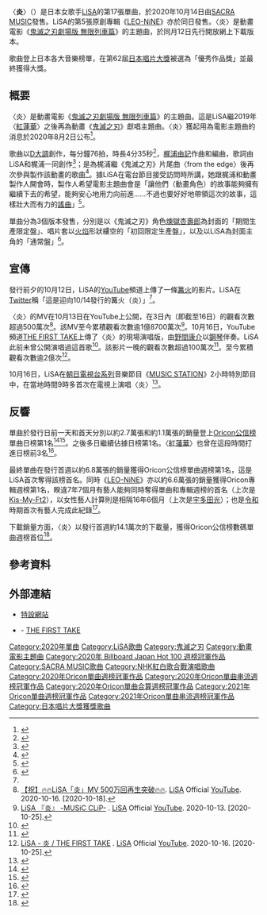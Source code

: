 {{noteTA
|G1=Music
}}
{{Infobox Single 
| Name = 炎
| Cover = Homura LiSA.jpg
| Caption = 
| Artist = [[LiSA|LiSA]]
| from Album = 
| B-side = {{lang|ja|ロストロマンス}}<br>Leopardess（初回限定生產盤、通常盤）<br>My Friends Forever（期間限定生產盤）
| Released = 2020年10月14日
| Format = [[單曲|單曲]]
| Recorded = 
| Genre = [[J-POP|J-POP]]（[[動畫歌曲|動畫歌曲]]）
| Length = {{duration|m=4|s=35}}
| Label = [[SACRA_MUSIC|SACRA MUSIC]]
| Writer = [[梶浦由記|梶浦由記]]
| Producer = 
| Certification = 
| Chart position = * 日榜第1名（[[Oricon公信榜|Oricon]]）<ref name="oricon_daily"/>
* 週榜第1名（Oricon）<ref name="oricon2174744"/>
* 週榜第1名（[[日本熱門100金曲榜|Billboard Japan Hot 100]]）<ref>{{cite web|url=http://www.billboard-japan.com/d_news/detail/93386/2|script-title=ja:【ビルボード】LiSA『炎』が65,000枚でSGセールス首位　Snow Manは100万枚目前|publisher=[[日本告示牌|Billboard Japan]]|date=2020-10-19|accessdate=2020-10-15|language=ja|archive-date=2020-11-01|archive-url=https://web.archive.org/web/20201101104650/http://www.billboard-japan.com/d_news/detail/93386/2|dead-url=no}}</ref>
| Last single = [[unlasting|unlasting]]<br />（2019年）
| This single = '''炎'''<br />（2020年）
| Next single = [[dawn_(歌曲)|dawn]]<br />（2021年）
| Misc = {{External music video|{{YouTube|4DxL6IKmXx4|〈炎〉}}}}
}}
〈'''炎'''〉（{{jpn|j=炎|hg=ほむら|rm=Homura}}）是日本女歌手[[LiSA|LiSA]]的第17張單曲，於2020年10月14日由[[SACRA_MUSIC|SACRA MUSIC]]發售。LiSA的第5張原創專輯《[[LEO-NiNE|LEO-NiNE]]》亦於同日發售。〈炎〉是動畫電影《[[鬼滅之刃劇場版_無限列車篇|鬼滅之刃劇場版 無限列車篇]]》的主題曲，於同月12日先行開放網上下載版本。

歌曲登上日本各大音樂榜單，在第62屆[[日本唱片大獎|日本唱片大獎]]被選為「優秀作品獎」並最終獲得大獎。

== 概要 ==
{{Listen
| pos = left
| filename = LiSA - 炎.ogg
| title = 〈炎〉
| description = 時長30秒的〈炎〉副歌片段。
}}
〈炎〉是動畫電影《[[鬼滅之刃劇場版_無限列車篇|鬼滅之刃劇場版 無限列車篇]]》的主題曲。這是LiSA繼2019年〈[[紅蓮華|紅蓮華]]〉之後再為動畫《[[鬼滅之刃|鬼滅之刃]]》獻唱主題曲。〈炎〉獲起用為電影主題曲的消息於2020年8月2日公布<ref>{{cite web|url=https://www.oricon.co.jp/news/2168367/full/|script-title=ja:LiSA、劇場版『鬼滅の刃』も主題歌担当 “炭治郎役”花江夏樹も感激|publisher=[[Oricon|Oricon]]|date=2020-08-02|accessdate=2020-10-15|language=ja|archive-date=2020-10-12|archive-url=https://web.archive.org/web/20201012214602/https://www.oricon.co.jp/news/2168367/full/|dead-url=no}}</ref>。

歌曲以[[D大調|D大調]]創作，每分鐘76拍，時長4分35秒<ref>{{Cite web|url=https://musicstax.com/track/na/0cSkn2l67csUljEy0EEBPn |title=Key and BPM of 炎 by LiSA |website=musicstax.com |language=en-US |accessdate=2020-10-25 |archivedate=2020-10-25 |archiveurl=https://web.archive.org/web/20201025052827/https://musicstax.com/track/na/0cSkn2l67csUljEy0EEBPn |deadurl=no}}</ref>，[[梶浦由記|梶浦由記]]作曲和編曲，歌詞由LiSA和梶浦一同創作<ref>{{cite web|url=https://www.youtube.com/watch?v=4DxL6IKmXx4|script-title=ja:LiSA 『炎』 -MUSiC CLiP-|publisher=[[YouTube|YouTube]]|date=2020-10-12|accessdate=2020-10-15|language=ja|archive-date=2020-10-13|archive-url=https://web.archive.org/web/20201013065626/https://www.youtube.com/watch?v=4DxL6IKmXx4|dead-url=no}}</ref>；是為梶浦繼《鬼滅之刃》片尾曲〈from the edge〉後再次參與製作該動畫的歌曲<ref name="kai-you78469">{{cite web|url=https://kai-you.net/article/78469|script-title=ja:LiSA「炎」MV公開 『鬼滅の刃 無限列車編』の公開直前に主題歌が解禁|publisher=KAI-YOU.net|date=2020-10-13|accessdate=2020-10-15|language=ja|archive-date=2020-10-18|archive-url=https://web.archive.org/web/20201018190436/https://kai-you.net/article/78469|dead-url=no}}</ref>。據LiSA在電台節目接受訪問時所講，她跟梶浦和動畫製作人開會時，製作人希望電影主題曲會是「讓他們（動畫角色）的故事能夠擁有繼續下去的希望，能夠安心地用力向前進……不過也要好好地帶領這次的故事，這樣壯大而有力的[[謠曲|謠曲]]」<ref>{{cite web|url=https://tfm-plus.gsj.mobi/news/0vxfnnR2Iw.html?showContents=detail|script-title=ja:LiSA 劇場版『鬼滅の刃』主題歌「炎」制作裏話「プロデューサーからの注文は…」|publisher=[[FM東京|FM東京]]|date=2020-10-14|accessdate=2020-10-15|language=ja|archive-date=2020-10-17|archive-url=https://web.archive.org/web/20201017030404/https://tfm-plus.gsj.mobi/news/0vxfnnR2Iw.html?showContents=detail|dead-url=no}}</ref>。

單曲分為3個版本發售，分別是以《鬼滅之刃》角色[[鬼滅之刃角色列表#柱|煉獄杏壽郎]]為封面的「期間生產限定盤」、唱片套以[[焰|火焰]]形狀縷空的「初回限定生產盤」，以及以LiSA為封面主角的「通常盤」<ref>{{cite web|url=https://animeanime.jp/article/2020/09/16/56333.html|script-title=ja:LiSA、劇場版「鬼滅の刃」主題歌「炎」のCDジャケット公開！ 「紅蓮華」収録の最新アルバム情報も|website=AnimeAnime.jp|date=2020-09-16|accessdate=2020-10-15|language=ja|archive-date=2021-03-11|archive-url=https://web.archive.org/web/20210311084159/https://animeanime.jp/article/2020/09/16/56333.html|dead-url=no}}</ref>。

== 宣傳 ==
發行前夕的10月12日，LiSA的[[YouTube|YouTube]]頻道上傳了一條[[篝火|篝火]]的影片。LiSA在[[Twitter|Twitter]]稱「這是迎向10/14發行的篝火（炎）」<ref name="kai-you78469"/>。

〈炎〉的MV在10月13日在YouTube上公開，在3日內（即截至16日）的觀看次數超過500萬次<ref><span lang="ja">[https://www.youtube.com/post/UgxJ3JF6pKyj5usr8bd4AaABCQ 【祝】🔥🔥LiSA「炎」MV 500万回再生突破🔥🔥]</span>. [[LiSA|LiSA]] Official [[YouTube|YouTube]]. 2020-10-16. [2020-10-18].</ref>。該MV至今累積觀看次數逾1億8700萬次<ref><span lang="ja">[https://www.youtube.com/watch?v=4DxL6IKmXx4 LiSA 『炎』 -MUSiC CLiP-] {{Wayback|url=https://www.youtube.com/watch?v=4DxL6IKmXx4 |date=20201013065626 }}</span>. [[LiSA|LiSA]] Official [[YouTube|YouTube]]. 2020-10-13. [2020-10-25].</ref>。10月16日，YouTube頻道[[THE_FIRST_TAKE|THE FIRST TAKE]]上傳了〈炎〉的現場演唱版，由[[野間康介|野間康介]]以[[鋼琴|鋼琴]]伴奏。LiSA此前未曾公開演唱過這首歌<ref>{{cite web|url=https://tfm-plus.gsj.mobi/news/rbwlxVi7wx.html?showContents=detail|script-title=ja:LiSA 新曲『炎』初歌唱はTHE FIRST TAKE「リアルに完成した瞬間」|publisher=[[FM東京|FM東京]]|date=2020-10-20|accessdate=2020-10-20|language=ja|archive-date=2020-10-22|archive-url=https://web.archive.org/web/20201022063016/https://tfm-plus.gsj.mobi/news/rbwlxVi7wx.html?showContents=detail|dead-url=no}}</ref>。該影片一晚的觀看次數超過100萬次<ref>{{cite web|url=https://nlab.itmedia.co.jp/nl/articles/2010/17/news029.html|script-title=ja:LiSA、一発撮りのピアノ伴奏版「炎」動画が一晩で100万再生突破　全世界の涙腺を崩壊させる「涙が止まらない」|work=ねとらぼ|publisher=ITmedia|date=2020-10-17|accessdate=2020-10-18|language=ja|archive-date=2021-01-19|archive-url=https://web.archive.org/web/20210119151540/https://nlab.itmedia.co.jp/nl/articles/2010/17/news029.html|dead-url=no}}</ref>。至今累積觀看次數逾2億次<ref><span lang="ja">[https://www.youtube.com/watch?v=4Q9DWZLaY2U LiSA - 炎 / THE FIRST TAKE] {{Wayback|url=https://www.youtube.com/watch?v=4Q9DWZLaY2U |date=20210311082523 }}</span>. [[LiSA|LiSA]] Official [[YouTube|YouTube]]. 2020-10-16. [2020-10-25].</ref>。

10月16日，LiSA在[[全日本新聞網|朝日電視台系列]]音樂節目《[[MUSIC_STATION|MUSIC STATION]]》2小時特別節目中，在當地時間9時多首次在電視上演唱〈炎〉<ref>{{cite web|url=https://www.chunichi.co.jp/article/138454|script-title=ja:LiSA『鬼滅の刃』劇場版主題歌「炎」をテレビ初熱唱！ 「悲しみを抱えながら進む決意の歌」SNSの反応も熱く燃えた|work=|publisher=[[中日新聞|中日新聞]]|date=2020-10-16|accessdate=2020-10-18|language=ja|archive-date=2020-10-19|archive-url=https://web.archive.org/web/20201019094041/https://www.chunichi.co.jp/article/138454|dead-url=no}}</ref>。

== 反響 ==
單曲於發行日前一天和首天分別以約2.7萬張和約1.1萬張的銷量登上[[Oricon公信榜|Oricon公信榜]]單曲日榜第1名<ref name="oricon_daily">{{cite web|url=https://www.oricon.co.jp/rank/js/d/2020-10-13/|script-title=ja:オリコンデイリー シングルランキング 2020年10月13日付|publisher=[[Oricon|Oricon]]|date=2020-10-13|accessdate=2020-10-16|language=ja|archive-date=2020-10-14|archive-url=https://web.archive.org/web/20201014120452/https://www.oricon.co.jp/rank/js/d/2020-10-13/|dead-url=yes}}</ref><ref>{{cite web|url=https://www.oricon.co.jp/rank/js/d/2020-10-14/|script-title=ja:オリコンデイリー シングルランキング 2020年10月14日付|publisher=[[Oricon|Oricon]]|date=2020-10-14|accessdate=2020-10-15|language=ja|archive-date=2020-10-17|archive-url=https://web.archive.org/web/20201017160320/https://www.oricon.co.jp/rank/js/d/2020-10-14/|dead-url=no}}</ref>。之後多日繼續佔據日榜第1名。〈[[紅蓮華|紅蓮華]]〉也曾在這段時間打進日榜前3名<ref>{{cite web|url=https://www.oricon.co.jp/rank/js/d/2020-10-17/|script-title=ja:オリコンデイリー シングルランキング 2020年10月17日付|publisher=[[Oricon|Oricon]]|date=2020-10-14|accessdate=2020-10-20|language=ja|archive-date=2020-10-23|archive-url=https://web.archive.org/web/20201023095310/https://www.oricon.co.jp/rank/js/d/2020-10-17/|dead-url=no}}</ref>。

最終單曲在發行首週以約6.8萬張的銷量獲得Oricon公信榜單曲週榜第1名，這是LiSA首次奪得該榜首名。同時《[[LEO-NiNE|LEO-NiNE]]》亦以約6.6萬張的銷量獲得Oricon專輯週榜第1名，睽違7年7個月有藝人能夠同時奪得單曲和專輯週榜的首名（上次是[[Kis-My-Ft2|Kis-My-Ft2]]），以女性藝人計算則是相隔16年6個月（上次是[[宇多田光|宇多田光]]）；也是[[令和|令和]]時期首次有藝人完成此紀錄<ref name="oricon2174744">{{cite web|url=https://www.oricon.co.jp/news/2174744/full/|script-title=ja:LiSA、令和初のシングル&アルバム同時1位獲得 女性アーティスト歴代10組目に「すごい歴史に名前を刻ませていただけてうれしい」【オリコンランキング】|publisher=[[Oricon|Oricon]]|date=2020-10-20|accessdate=2020-10-20|language=ja|archive-date=2020-11-10|archive-url=https://web.archive.org/web/20201110015756/https://www.oricon.co.jp/news/2174744/full/|dead-url=no}}</ref>。

下載銷量方面，〈炎〉以發行首週約14.1萬次的下載量，獲得Oricon公信榜數碼單曲週榜首位<ref>{{cite web|url=https://www.oricon.co.jp/news/2174843/full/|script-title=ja:LiSA、デジタル3冠などで1位獲得数記録史上最多の7冠達成「いつも応援してくれる皆さんのおかげ。本当にうれしい」【オリコンランキング】|publisher=[[Oricon|Oricon]]|date=2020-10-21|accessdate=2020-10-20|language=ja|archive-date=2020-12-02|archive-url=https://web.archive.org/web/20201202145111/https://www.oricon.co.jp/news/2174843/full/|dead-url=no}}</ref>。

== 參考資料 ==
{{Reflist|30em}}

== 外部連結 ==
* [https://www.lisa-leonine-homura-1014.com/ 特設網站]
* {{YouTube|4Q9DWZLaY2U|《炎》現場演唱版}} - [[THE_FIRST_TAKE|THE FIRST TAKE]]

{{LiSA}}
{{Oricon單曲週榜冠軍 (2020年)|2020年10月26日－11月9日}}
{{Oricon單曲下載週榜冠軍 (2020年)|2020年10月26日－12月28日}}
{{Oricon單曲串流週榜冠軍 (2020年)|2020年11月23日－12月7日、12月28日}}
{{Oricon單曲合算週榜冠軍 (2020年)|2020年10月26日－11月9日}}
{{Billboard JAPAN Hot 100 週榜冠軍 (2020年)|10月26日－11月16日、11月30日、12月7日}}
{{Oricon單曲下載週榜冠軍 (2021年)|2021年1月4日－1月11日}}
{{Oricon單曲合算週榜冠軍 (2021年)|2021年1月11日}}
{{日本唱片大獎受獎|2020年}}
{{鬼滅之刃}}

{{DEFAULTSORT:Homura}}
[[Category:2020年單曲|Category:2020年單曲]]
[[Category:LiSA歌曲|Category:LiSA歌曲]]
[[Category:鬼滅之刃|Category:鬼滅之刃]]
[[Category:動畫電影主題曲|Category:動畫電影主題曲]]
[[Category:2020年_Billboard_Japan_Hot_100_週榜冠軍作品|Category:2020年 Billboard Japan Hot 100 週榜冠軍作品]]
[[Category:SACRA_MUSIC歌曲|Category:SACRA MUSIC歌曲]]
[[Category:NHK紅白歌合戰演唱歌曲|Category:NHK紅白歌合戰演唱歌曲]]
[[Category:2020年Oricon單曲週榜冠軍作品|Category:2020年Oricon單曲週榜冠軍作品]]
[[Category:2020年Oricon單曲串流週榜冠軍作品|Category:2020年Oricon單曲串流週榜冠軍作品]]
[[Category:2020年Oricon單曲合算週榜冠軍作品|Category:2020年Oricon單曲合算週榜冠軍作品]]
[[Category:2021年Oricon單曲週榜冠軍作品|Category:2021年Oricon單曲週榜冠軍作品]]
[[Category:2021年Oricon單曲串流週榜冠軍作品|Category:2021年Oricon單曲串流週榜冠軍作品]]
[[Category:日本唱片大獎獲獎歌曲|Category:日本唱片大獎獲獎歌曲]]